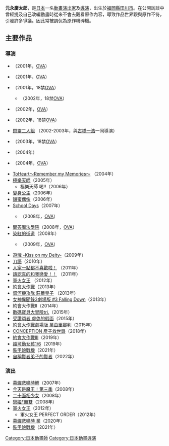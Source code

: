 {{BLP unsourced|time=2022-01-21T13:44:32+00:00}}
{{Japanese|japanese=元永 慶太郎|kana=もとなが けいたろう|romaji=Motonaga Keitarō}}
'''元永慶太郎'''{{bd||||}}，是[[日本|日本]]一名[[動畫|動畫]][[演出家|演出家]]及[[導演|導演]]，出生於[[福岡縣|福岡縣]][[田川市|田川市]]。在公開訪談中曾經提及自己改編動畫時從來不會去觀看原作內容，導致作品世界觀與原作不符，引發許多爭議。因此常被調侃為原作粉碎機。

== 主要作品 ==
=== 導演 ===
*{{link-ja|Malice@Doll|Malice@Doll}}（2001年，[[OVA|OVA]]）
*{{lang|ja|{{link-ja|電腦奇俠01 THE ANIMATION|キカイダー01 THE ANIMATION}}}}（2001年，[[OVA|OVA]]）
*{{lang|ja|新世紀くりいむレモン エスカレーション ディ・リーベ}} （2001年，18禁[[OVA|OVA]]）
**{{lang|ja|新世紀くりいむレモン 亜美 RENCONTRER}} （2002年，18禁[[OVA|OVA]]）
*{{lang|ja|{{link-ja|少女歌手～思想曲～|カナリア 〜この想いを歌に乗せて〜}}}}（2002年，[[OVA|OVA]]）
*{{lang|ja|屈折}} （2002年，18禁[[OVA|OVA]]）
*[[閃靈二人組|閃靈二人組]] （2002-2003年，與[[古橋一浩|古橋一浩]]一同導演）
*{{lang|ja|百舌鳥ノ贄（もずのにえ） 早贄}} （2003年，18禁[[OVA|OVA]]）
*{{lang|ja|{{link-ja|真實夢境|ゆめりあ}}}}（2004年）
*{{link-ja|Phantom -PHANTOM THE ANIMATION-|Phantom -PHANTOM THE ANIMATION-}}（2004年，[[OVA|OVA]]）
*[[To_Heart|ToHeart～Remember my Memories～]] （2004年）
*[[極樂天師|極樂天師]]（2005年）
**極樂天師 喝!!（2006年）
*[[變身公主|變身公主]]（2006年）
*[[甜蜜偶像|甜蜜偶像]]（2006年）
*[[School_Days|School Days]]（2007年）
**{{lang|ja|School Days 〜マジカルハート☆こころちゃん〜}}（2008年，[[OVA|OVA]]）
*[[問答魔法學院|問答魔法學院]]（2008年，[[OVA|OVA]]）
*[[染紅的街道|染紅的街道]]（2008年）
**{{lang|ja|夕陽染紅的坡道 ハードコア}}（2009年，[[OVA|OVA]]）
*[[遊魂_-Kiss_on_my_Deity-|遊魂 -Kiss on my Deity-]]（2009年）
*[[刀語|刀語]]（2010年）
*[[人家一點都不喜歡啦！|人家一點都不喜歡啦！]] （2011年）
*[[請認真的和我戀愛！！|請認真的和我戀愛！！]] （2011年）
*[[軍火女王|軍火女王]] （2012年）
*[[約會大作戰|約會大作戰]]（2013年）
*[[銀河機攻隊_莊嚴皇子|銀河機攻隊 莊嚴皇子]] （2013年）
*[[女神異聞錄3|女神異聞錄3劇場版 #3 Falling Down]]（2013年）
*約會大作戰Ⅱ（2014年）
*[[數碼寶貝大冒險tri.|數碼寶貝大冒險tri.]]（2015年）
*[[受讚頌者_虛偽的假面|受讚頌者 虛偽的假面]]（2015年）
* [[約會大作戰|約會大作戰劇場版 萬由里審判]]（2015年）
*[[CONCEPTION_產子救世錄|CONCEPTION 產子救世錄]]（2018年）
*[[約會大作戰|約會大作戰Ⅲ]]（2019年）
*[[超可動女孩1/6|超可動女孩1/6]]（2019年）
*[[裝甲娘戰機|裝甲娘戰機]]（2021年）
*[[自稱賢者弟子的賢者|自稱賢者弟子的賢者]]（2022年）

=== 演出 ===
*[[暮蟬悲鳴時|暮蟬悲鳴時解]]（2007年）
*[[魔之系列#電視動畫|今天是魔王！第三季]]（2008年）
*[[二十面相少女|二十面相少女]]（2008年）
*[[戀姬†無雙|戀姬†無雙]]（2008年）
*[[軍火女王|軍火女王]]（2012年）
**軍火女王 PERFECT ORDER（2012年）
*[[暮蟬悲鳴時|暮蟬悲鳴時 業]]（2020年）
*[[裝甲娘戰機|裝甲娘戰機]]（2021年）


{{DEFAULTSORT:Motonaga Keitarou}}
[[Category:日本動畫師|Category:日本動畫師]]
[[Category:日本動畫導演|Category:日本動畫導演]]